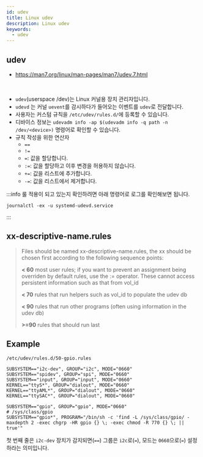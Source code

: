 ```yaml
---
id: udev
title: Linux udev
description: Linux udev
keywords:
  - udev
---
```


## udev

- https://man7.org/linux/man-pages/man7/udev.7.html

<br />

- `udev`(userspace /dev)는 Linux 커널용 장치 관리자입니다.
- `udevd` 는 커널 `uevent`를 감시하다가 들어오는 이벤트를 `udev`로 전달합니다.
- 사용자는 커스텀 규칙을 `/etc/udev/rules.d/`에 등록할 수 있습니다.
- 디바이스 정보는 `udevadm info -ap $(udevadm info -q path -n /dev/<device>)` 명령어로 확인할 수 있습니다.
- 규칙 작성을 위한 연산자
  - `==`
  - `!=`
  - `=`: 값을 할당합니다.
  - `:=`: 값을 할당하고 이후 변경을 허용하지 않습니다.
  - `+=`: 값을 리스트에 추가합니다.
  - `-=`: 값을 리스트에서 제거합니다.

:::info
룰 적용이 되고 있는지 확인하려면 아래 명령어로 로그를 확인해보면 됩니다.

```shell
journalctl -ex -u systemd-udevd.service
```

:::

## xx-descriptive-name.rules

> Files should be named xx-descriptive-name.rules, the xx should be chosen first according to the following sequence points:
>
> **< 60** most user rules; if you want to prevent an assignment being
> overriden by default rules, use the := operator. These cannot access persistent information such as that from vol_id
>
> **< 70** rules that run helpers such as vol_id to populate the udev db
>
> **< 90** rules that run other programs (often using information in the
> udev db)
>
> **>=90** rules that should run last

## Example

`/etc/udev/rules.d/50-gpio.rules`

```shell
SUBSYSTEM=="i2c-dev", GROUP="i2c", MODE="0660"
SUBSYSTEM=="spidev", GROUP="spi", MODE="0660"
SUBSYSTEM=="input", GROUP="input", MODE="0660"
KERNEL=="ttyS*", GROUP="dialout", MODE="0660"
KERNEL=="ttyAML*", GROUP="dialout", MODE="0660"
KERNEL=="ttySAC*", GROUP="dialout", MODE="0660"

SUBSYSTEM=="gpio", GROUP="gpio", MODE="0660"
# /sys/class/gpio
SUBSYSTEM=="gpio*", PROGRAM="/bin/sh -c 'find -L /sys/class/gpio/ -maxdepth 2 -exec chgrp -HR gpio {} \; -exec chmod -R 770 {} \; || true'"
```

첫 번째 줄은 `i2c-dev` 장치가 감지되면(`==`) 그룹은 `i2c`로(`=`), 모드는 `0660`으로(`=`) 설정하라는 의미입니다.
